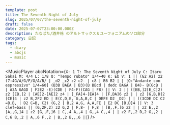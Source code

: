 ---
template: post
title: The Seventh Night of July
slug: 2025/07/07/the-seventh-night-of-july
draft: false
date: 2025-07-07T23:00:00.000Z
description: たなばた/酒井格 のアルトサックス＆ユーフォニアムのソロ部分
category: 日記
tags:
  - diary
  - abcjs
  - music
---


<MusicPlayer
  abcNotation={`
X: 1
T: The Seventh Night of July
C: Itaru Sakai
M: 4/4
L: 1/8
Q: "Tempo rubato" 1/4=40
K: Eb
V: 1
|| (G2 A2) z2 (7:4G/A/G/F/G/A/B/ | _d2 _c2 z2 c2- | c8 | B6 B2 |
| [Q:"Andante con espressivo" 1/4=60] (B3B BAEA | B3)(B BBcd | dedc BAGA | B4)- B(GcB | 
| A3A GAGD | F2E2 -E)(CDE | F4-F)(CAG | F8) ||
V: 2
|| ([EB,]2[E_C]2) z2 [EB,]2 | [AE]2-[AE]2 z4 | [_FA]4-[EA]4 | [F,DA]6 z2 |
| z2 [G,B,D]2 [CE]4 | z2 B,2F2 ED | E(C,D,E, G,A,B,C | DEFE D2 _D2) |
| ((3CDE DC C2 =B,B, | D2 C=B, C2) (G,2 | B,2 A,G, A,A,FE | E2 DC [B,D]4 ||
V: 3 clef=bass
|| (G,2F,2) z2 G,2 | F,8- | F,8 | [B,,F,]6 z2 |
| z2 E,,2 [A,,G,]4 | z2 [G,,F,]6 | C,,4 A,,4 | G,,4 C,,4 |
| z2 F,,2 D,2 G,,2 | C,6 B,,2 | A,,6 F,,2 | B,,2 B,,,6 ||
`}
/>
